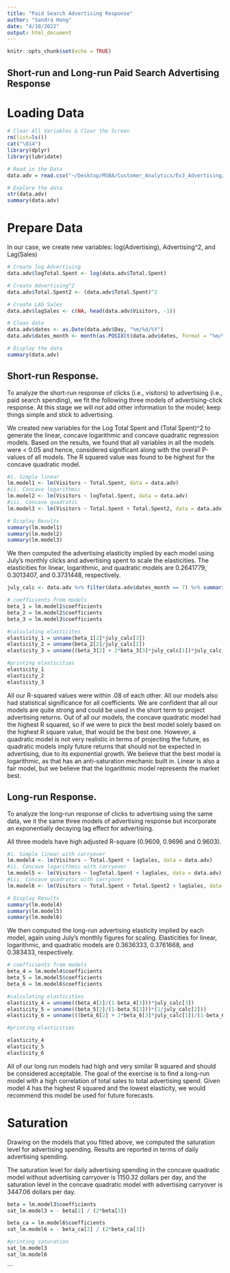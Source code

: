 ```yaml
---
title: "Paid Search Advertising Response"
author: "Sandra Hong"
date: "4/10/2022"
output: html_document
---
```


```r
knitr::opts_chunk$set(echo = TRUE)
```

## Short-run and Long-run Paid Search Advertising Response  

# Loading Data

```r

# Clear All Variables & Clear the Screen
rm(list=ls())
cat("\014")
library(dplyr)
library(lubridate)

# Read in the Data
data.adv = read.csv("~/Desktop/MSBA/Customer_Analytics/Ex3_Advertising/Ex3_Data_R.csv")

# Explore the data
str(data.adv)
summary(data.adv)
```

# Prepare Data
 
In our case, we create new variables: log(Advertising), Advertising^2, and Lag(Sales)

```r
# Create log Advertising
data.adv$logTotal.Spent <- log(data.adv$Total.Spent)

# Create Advertising^2
data.adv$Total.Spent2 <- (data.adv$Total.Spent)^2

# Create LAG Sales
data.adv$lagSales <- c(NA, head(data.adv$Visitors, -1))

# Clean date
data.adv$dates <- as.Date(data.adv$Day, "%m/%d/%Y")
data.adv$dates_month <- month(as.POSIXlt(data.adv$dates, format = "%m/%d/%Y"))

# Display the data
summary(data.adv)
```


## Short-run Response.  

To analyze the short-run response of clicks (i.e., visitors) to advertising (i.e., paid search spending), we fit the following three models of advertising-click response. At this stage we will not add other information to the model; keep things simple and stick to advertising.

We created new variables for the Log Total Spent and (Total Spent)^2 to generate the linear, concave logarithmic and concave quadratic regression models. Based on the results, we found that all variables in all the models were < 0.05 and hence, considered significant along with the overall P-values of all models. The R squared value was found to be highest for the concave quadratic model.  

```r
#i. Simple linear 
lm.model1 <- lm(Visitors ~ Total.Spent, data = data.adv)
#ii. Concave logarithmic
lm.model2 <- lm(Visitors ~ logTotal.Spent, data = data.adv)
#iii. Concave quadratic 
lm.model3 <- lm(Visitors ~ Total.Spent + Total.Spent2, data = data.adv)

# Display Results
summary(lm.model1)
summary(lm.model2)
summary(lm.model3)
```

We then computed the advertising elasticity implied by each model using July’s monthly clicks and advertising spent to scale the elasticities. The elasticities for linear, logarithmic, and quadratic models are 0.2641779, 0.3013407, and 0.3731448, respectively. 
```r

july_calc <- data.adv %>% filter(data.adv$dates_month == 7) %>% summarise(mean_spent=mean(Total.Spent), mean_visitors = mean(Visitors), quotient=mean(Total.Spent) / mean(Visitors))

# coefficients from models
beta_1 = lm.model1$coefficients
beta_2 = lm.model2$coefficients
beta_3 = lm.model3$coefficients

#calculating elasticites 
elasticity_1 = unname(beta_1[2]*july_calc[3])
elasticity_2 = unname(beta_2[2]/july_calc[2])
elasticity_3 = unname((beta_3[2] + 2*beta_3[3]*july_calc[1])*july_calc[3])

#printing elasticities
elasticity_1
elasticity_2 
elasticity_3
```

All our R-squared values were within .08 of each other. All our models also had statistical significance for all coefficients. We are confident that all our models are quite strong and could be used in the short term to project advertising returns. Out of all our models, the concave quadratic model had the highest R squared, so if we were to pick the best model solely based on the highest R square value, that would be the best one. However, a quadratic model is not very realistic in terms of projecting the future, as quadratic models imply future returns that should not be expected in advertising, due to its exponential growth. We believe that the best model is logarithmic, as that has an anti-saturation mechanic built in. Linear is also a fair model, but we believe that the logarithmic model represents the market best. 

## Long-run Response.  
To analyze the long-run response of clicks to advertising using the same data, we it the same three models of advertising response but incorporate an exponentially decaying lag effect for advertising. 

All three models have high adjusted R-square (0.9609, 0.9696 and 0.9603). 

```r
#i. Simple linear with carryover
lm.model4 <- lm(Visitors ~ Total.Spent + lagSales, data = data.adv)
#ii. Concave logarithmic with carryover
lm.model5 <- lm(Visitors ~ logTotal.Spent + lagSales, data = data.adv)
#iii. Concave quadratic with carryover
lm.model6 <- lm(Visitors ~ Total.Spent + Total.Spent2 + lagSales, data = data.adv)

# Display Results
summary(lm.model4)
summary(lm.model5)
summary(lm.model6)

```


We then computed the long-run advertising elasticity implied by each model, again using July’s monthly figures for scaling. Elasticities for linear, logarithmic, and quadratic models are 0.3636333, 0.3761668, and 0.383433, respectively. 


```r

# coefficients from models
beta_4 = lm.model4$coefficients
beta_5 = lm.model5$coefficients
beta_6 = lm.model6$coefficients

#calculating elasticities
elasticity_4 = unname((beta_4[2]/(1-beta_4[3]))*july_calc[3])
elasticity_5 = unname((beta_5[2]/(1-beta_5[3]))*(1/july_calc[2]))
elasticity_6 = unname(((beta_6[2] + 2*beta_6[3]*july_calc[1])/(1-beta_6[4]))*july_calc[3])

#printing elasticities

elasticity_4 
elasticity_5 
elasticity_6
```


All of our long run models had high and very similar R squared and should be considered acceptable. The goal of the exercise is to find a long-run model with a high correlation of total sales to total advertising spend. Given model 4 has the highest R squared and the lowest elasticity, we would recommend this model be used for future forecasts.
 
# Saturation
Drawing on the models that you fitted above, we computed the saturation level for advertising spending. Results are reported in terms of daily advertising spending. 
 
The saturation level for daily advertising spending in the concave quadratic model without advertising carryover is 1150.32 dollars per day, and the saturation level in the concave quadratic model with advertising carryover is 3447.06 dollars per day.  
 
```r

beta = lm.model3$coefficients
sat_lm.model3 = - beta[2] / (2*beta[3])

beta_ca = lm.model6$coefficients
sat_lm.model6 = - beta_ca[2] / (2*beta_ca[3])

#printing saturation
sat_lm.model3
sat_lm.model6
```
```

